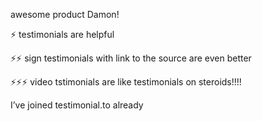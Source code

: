 ---
---

awesome product Damon!

⚡️ testimonials are helpful

⚡️⚡️ sign testimonials with link to the source are even better

⚡️⚡️⚡️ video tstimonials are like testimonials on steroids!!!!

I’ve joined testimonial.to already
